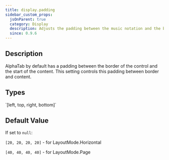 ```yaml
---
title: display.padding
sidebar_custom_props:
  jsOnParent: true
  category: Display
  description: Adjusts the padding between the music notation and the border
  since: 0.9.6
---
```


<SinceBadge since="0.9.6" />


## Description

AlphaTab by default has a padding between the border of the control and the start of the content. 
This setting controls this padding between border and content. 

<PropertyDescription metadata={metadata} showJson={true} />

## Types

<TypeTable>
    <TypeRow name="double[]" type="all">
        `[left, top, right, bottom]`
    </TypeRow>
</TypeTable>

## Default Value

If set to `null`: 

`[20, 20, 20, 20]` - for LayoutMode.Horizontal

`[40, 40, 40, 40]` - for LayoutMode.Page